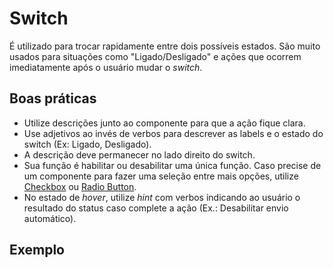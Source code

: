 
# Switch

É utilizado para trocar rapidamente entre dois possíveis estados. São muito usados para situações como "Ligado/Desligado" e ações que ocorrem imediatamente após o usuário mudar o _switch_.

## Boas práticas

- Utilize descrições junto ao componente para que a ação fique clara.
- Use adjetivos ao invés de verbos para descrever as labels e o estado do switch (Ex: Ligado, Desligado).
- A descrição deve permanecer no lado direito do switch.
- Sua função é habilitar ou desabilitar uma única função. Caso precise de um componente para fazer uma seleção entre mais opções, utilize [Checkbox](/components/checkbox) ou [Radio Button](/components/radio-button).
- No estado de _hover_, utilize _hint_ com verbos indicando ao usuário o resultado do status caso complete a ação (Ex.: Desabilitar envio automático).

## Exemplo

<Demo src='pages/components/switch/SwitchDefault' />
